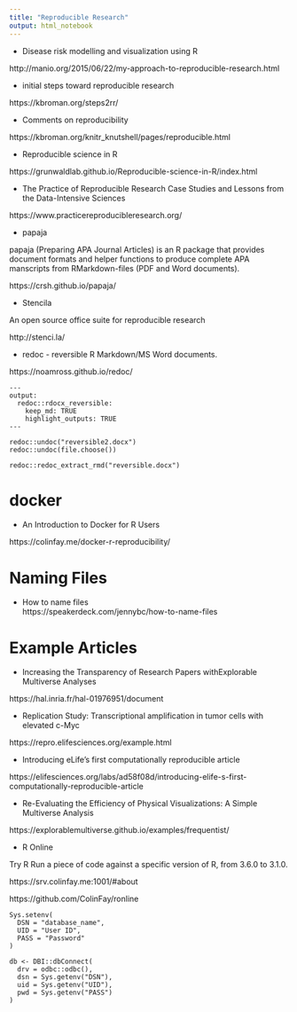 ```yaml
---
title: "Reproducible Research"
output: html_notebook
---
```


- Disease risk modelling and visualization using R

http://manio.org/2015/06/22/my-approach-to-reproducible-research.html

- initial steps toward reproducible research

https://kbroman.org/steps2rr/


- Comments on reproducibility

https://kbroman.org/knitr_knutshell/pages/reproducible.html

- Reproducible science in R

https://grunwaldlab.github.io/Reproducible-science-in-R/index.html

- The Practice of Reproducible Research Case Studies and Lessons from the Data-Intensive Sciences

https://www.practicereproducibleresearch.org/


- papaja

papaja (Preparing APA Journal Articles) is an R package that provides document formats and helper functions to produce complete APA manscripts from RMarkdown-files (PDF and Word documents).

https://crsh.github.io/papaja/



-  Stencila

An open source office suite for reproducible research

http://stenci.la/


- redoc - reversible R Markdown/MS Word documents.

https://noamross.github.io/redoc/




```
---
output:
  redoc::rdocx_reversible:
    keep_md: TRUE
    highlight_outputs: TRUE
---
```


```
redoc::undoc("reversible2.docx")
redoc::undoc(file.choose())
```


```
redoc::redoc_extract_rmd("reversible.docx")
```



# docker

- An Introduction to Docker for R Users 

https://colinfay.me/docker-r-reproducibility/


# Naming Files

- How to name files  
https://speakerdeck.com/jennybc/how-to-name-files


# Example Articles

- Increasing the Transparency of Research Papers withExplorable Multiverse Analyses

https://hal.inria.fr/hal-01976951/document


- Replication Study: Transcriptional amplification in tumor cells with elevated c-Myc

https://repro.elifesciences.org/example.html

- Introducing eLife’s first computationally reproducible article

https://elifesciences.org/labs/ad58f08d/introducing-elife-s-first-computationally-reproducible-article

- Re-Evaluating the Efficiency of Physical Visualizations: A Simple Multiverse Analysis

https://explorablemultiverse.github.io/examples/frequentist/


- R Online

Try R
Run a piece of code against a specific version of R, from 3.6.0 to 3.1.0.

https://srv.colinfay.me:1001/#about

https://github.com/ColinFay/ronline


```
Sys.setenv(
  DSN = "database_name",
  UID = "User ID",
  PASS = "Password"
)

db <- DBI::dbConnect(
  drv = odbc::odbc(),
  dsn = Sys.getenv("DSN"),
  uid = Sys.getenv("UID"),
  pwd = Sys.getenv("PASS")
)
```








